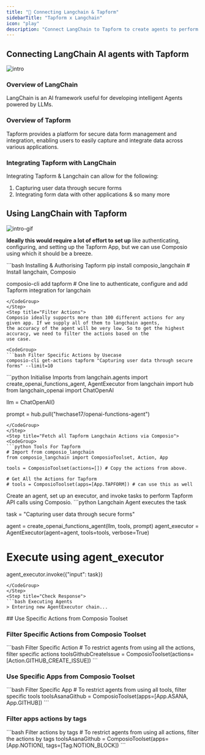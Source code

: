 ```yaml
---
title: "🚀 Connecting Langchain & Tapform"
sidebarTitle: "Tapform x Langchain"
icon: "play"
description: "Connect LangChain to Tapform to create agents to perform tasks using natural language"
---
```


## Connecting LangChain AI agents with Tapform
![intro](/media/intro.jpg)

### Overview of LangChain

LangChain is an AI framework useful for developing intelligent Agents powered by LLMs.

### Overview of Tapform

Tapform provides a platform for secure data form management and integration, enabling users to easily capture and integrate data across various applications.

### Integrating Tapform with LangChain

Integrating Tapform & Langchain can allow for the following:

1. Capturing user data through secure forms
2. Integrating form data with other applications
& so many more

## Using LangChain with Tapform
![intro-gif](/media/intro.gif)
<Steps>
<Step title="Setting Up the Environment">

**Ideally this would require a lot of effort to set up** like authenticating, configuring, and setting up the Tapform App, but we can use Composio using which it should be a breeze.

<CodeGroup>
```bash Installing & Authorising Tapform
pip install composio_langchain # Install langchain, Composio 

composio-cli add tapform # One line to authenticate, configure and add Tapform integration for langchain
```
</CodeGroup>
</Step>
<Step title="Filter Actions">
Composio ideally supports more than 100 different actions for any given app. If we supply all of them to langchain agents, 
the accuracy of the agent will be very low. So to get the highest accuracy, we need to filter the actions based on the 
use case.

<CodeGroup>
```bash Filter Specific Actions by Usecase
composio-cli get-actions tapform "Capturing user data through secure forms" --limit=10
```
</CodeGroup>

</Step>
<Step title="Import Base Packages">

<CodeGroup>
```python Initialise Imports
from langchain.agents import create_openai_functions_agent, AgentExecutor
from langchain import hub
from langchain_openai import ChatOpenAI


llm = ChatOpenAI()

prompt = hub.pull("hwchase17/openai-functions-agent")
```
</CodeGroup>
</Step>
<Step title="Fetch all Tapform Langchain Actions via Composio">
<CodeGroup>
```python Tools For Tapform
# Import from composio_langchain
from composio_langchain import ComposioToolset, Action, App

tools = ComposioToolset(actions=[]) # Copy the actions from above. 

# Get All the Actions for Tapform
# tools = ComposioToolset(apps=[App.TAPFORM]) # can use this as well
```
</CodeGroup>
</Step>
<Step title="Execute the Agent">
Create an agent, set up an executor, and invoke tasks to perform Tapform API calls using Composio. 
<CodeGroup>
```python Langchain Agent executes the task

task = "Capturing user data through secure forms"

agent = create_openai_functions_agent(llm, tools, prompt)
agent_executor = AgentExecutor(agent=agent, tools=tools, verbose=True)

# Execute using agent_executor
agent_executor.invoke({"input": task})
```
</CodeGroup>
</Step>
<Step title="Check Response">
```bash Executing Agents
> Entering new AgentExecutor chain...
```
</Step>
</Steps>
## Use Specific Actions from Composio Toolset

### Filter Specific Actions from Composio Toolset

<CodeGroup>
```bash Filter Specific Action
# To restrict agents from using all the actions, filter specific actions
toolsGithubCreateIssue = ComposioToolset(actions=[Action.GITHUB_CREATE_ISSUE])
```
</CodeGroup>

### Use Specific Apps from Composio Toolset
<CodeGroup>
```bash Filter Specific App
# To restrict agents from using all tools, filter specific tools
toolsAsanaGithub = ComposioToolset(apps=[App.ASANA, App.GITHUB])
```
</CodeGroup>

### Filter apps actions by tags 
<CodeGroup>
```bash Filter actions by tags
# To restrict agents from using all actions, filter the actions by tags
toolsAsanaGithub = ComposioToolset(apps=[App.NOTION], tags=[Tag.NOTION_BLOCK])
```
</CodeGroup>

